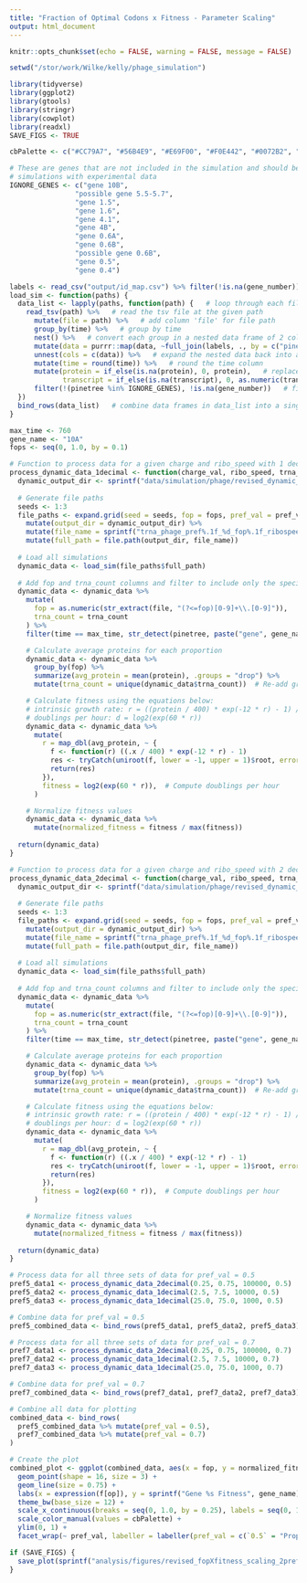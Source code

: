 ```yaml
---
title: "Fraction of Optimal Codons x Fitness - Parameter Scaling"
output: html_document
---
```


```r
knitr::opts_chunk$set(echo = FALSE, warning = FALSE, message = FALSE)

setwd("/stor/work/Wilke/kelly/phage_simulation")

library(tidyverse)
library(ggplot2)
library(gtools)
library(stringr)
library(cowplot)
library(readxl)
SAVE_FIGS <- TRUE

cbPalette <- c("#CC79A7", "#56B4E9", "#E69F00", "#F0E442", "#0072B2", "#D55E00", "#009E73", "#999999")

# These are genes that are not included in the simulation and should be removed before comparing
# simulations with experimental data
IGNORE_GENES <- c("gene 10B",
                "possible gene 5.5-5.7",
                "gene 1.5",
                "gene 1.6",
                "gene 4.1",
                "gene 4B",
                "gene 0.6A",
                "gene 0.6B",
                "possible gene 0.6B",
                "gene 0.5",
                "gene 0.4")
```

```r
labels <- read_csv("output/id_map.csv") %>% filter(!is.na(gene_number))
load_sim <- function(paths) {
  data_list <- lapply(paths, function(path) {   # loop through each file path in paths
    read_tsv(path) %>%   # read the tsv file at the given path
      mutate(file = path) %>%   # add column 'file' for file path
      group_by(time) %>%   # group by time
      nest() %>%   # convert each group in a nested data frame of 2 columns: time and data (all the rows for that time point)
      mutate(data = purrr::map(data, ~full_join(labels, ., by = c("pinetree" = "species")))) %>%   # join with the labels data frame
      unnest(cols = c(data)) %>%   # expand the nested data back into a flat data frame
      mutate(time = round(time)) %>%   # round the time column
      mutate(protein = if_else(is.na(protein), 0, protein),   # replace missing protein and transcript values with 0
             transcript = if_else(is.na(transcript), 0, as.numeric(transcript))) %>%
      filter(!(pinetree %in% IGNORE_GENES), !is.na(gene_number))   # filter out unwanted genes
  })
  bind_rows(data_list)   # combine data frames in data_list into a single data frame
}
```

```r
max_time <- 760
gene_name <- "10A"
fops <- seq(0, 1.0, by = 0.1)

# Function to process data for a given charge and ribo_speed with 1 decimal place
process_dynamic_data_1decimal <- function(charge_val, ribo_speed, trna_count, pref_val) {
  dynamic_output_dir <- sprintf("data/simulation/phage/revised_dynamic_pref%.1f_charge%.1f_ribospeed%.1f", pref_val, charge_val, ribo_speed)
  
  # Generate file paths
  seeds <- 1:3
  file_paths <- expand.grid(seed = seeds, fop = fops, pref_val = pref_val, ribo_speed = ribo_speed, trna_count = trna_count) %>%
    mutate(output_dir = dynamic_output_dir) %>%
    mutate(file_name = sprintf("trna_phage_pref%.1f_%d_fop%.1f_ribospeed%.1f_trna%d.tsv", pref_val, seed, fop, ribo_speed, trna_count)) %>%
    mutate(full_path = file.path(output_dir, file_name))
  
  # Load all simulations
  dynamic_data <- load_sim(file_paths$full_path)
  
  # Add fop and trna_count columns and filter to include only the specified gene and max time
  dynamic_data <- dynamic_data %>%
    mutate(
      fop = as.numeric(str_extract(file, "(?<=fop)[0-9]+\\.[0-9]")),
      trna_count = trna_count
    ) %>%
    filter(time == max_time, str_detect(pinetree, paste("gene", gene_name)))

    # Calculate average proteins for each proportion
    dynamic_data <- dynamic_data %>%
      group_by(fop) %>%  
      summarize(avg_protein = mean(protein), .groups = "drop") %>%
      mutate(trna_count = unique(dynamic_data$trna_count))  # Re-add group column

    # Calculate fitness using the equations below:
    # intrinsic growth rate: r = ((protein / 400) * exp(-12 * r) - 1) / 1
    # doublings per hour: d = log2(exp(60 * r))
    dynamic_data <- dynamic_data %>%
      mutate(
        r = map_dbl(avg_protein, ~ {
          f <- function(r) ((.x / 400) * exp(-12 * r) - 1)
          res <- tryCatch(uniroot(f, lower = -1, upper = 1)$root, error = function(e) NA)
          return(res)
        }),
        fitness = log2(exp(60 * r)),  # Compute doublings per hour
      )

    # Normalize fitness values
    dynamic_data <- dynamic_data %>%
      mutate(normalized_fitness = fitness / max(fitness))
  
  return(dynamic_data)
}

# Function to process data for a given charge and ribo_speed with 2 decimal places
process_dynamic_data_2decimal <- function(charge_val, ribo_speed, trna_count, pref_val) {
  dynamic_output_dir <- sprintf("data/simulation/phage/revised_dynamic_pref%.1f_charge%.2f_ribospeed%.2f", pref_val, charge_val, ribo_speed)
  
  # Generate file paths
  seeds <- 1:3
  file_paths <- expand.grid(seed = seeds, fop = fops, pref_val = pref_val, ribo_speed = ribo_speed, trna_count = trna_count) %>%
    mutate(output_dir = dynamic_output_dir) %>%
    mutate(file_name = sprintf("trna_phage_pref%.1f_%d_fop%.1f_ribospeed%.2f_trna%d.tsv", pref_val, seed, fop, ribo_speed, trna_count)) %>%
    mutate(full_path = file.path(output_dir, file_name))
  
  # Load all simulations
  dynamic_data <- load_sim(file_paths$full_path)
  
  # Add fop and trna_count columns and filter to include only the specified gene and max time
  dynamic_data <- dynamic_data %>%
    mutate(
      fop = as.numeric(str_extract(file, "(?<=fop)[0-9]+\\.[0-9]")),
      trna_count = trna_count
    ) %>%
    filter(time == max_time, str_detect(pinetree, paste("gene", gene_name)))

    # Calculate average proteins for each proportion
    dynamic_data <- dynamic_data %>%
      group_by(fop) %>%  
      summarize(avg_protein = mean(protein), .groups = "drop") %>%
      mutate(trna_count = unique(dynamic_data$trna_count))  # Re-add group column

    # Calculate fitness using the equations below:
    # intrinsic growth rate: r = ((protein / 400) * exp(-12 * r) - 1) / 1
    # doublings per hour: d = log2(exp(60 * r))
    dynamic_data <- dynamic_data %>%
      mutate(
        r = map_dbl(avg_protein, ~ {
          f <- function(r) ((.x / 400) * exp(-12 * r) - 1)
          res <- tryCatch(uniroot(f, lower = -1, upper = 1)$root, error = function(e) NA)
          return(res)
        }),
        fitness = log2(exp(60 * r)),  # Compute doublings per hour
      )

    # Normalize fitness values
    dynamic_data <- dynamic_data %>%
      mutate(normalized_fitness = fitness / max(fitness))
  
  return(dynamic_data)
}

# Process data for all three sets of data for pref_val = 0.5
pref5_data1 <- process_dynamic_data_2decimal(0.25, 0.75, 100000, 0.5)
pref5_data2 <- process_dynamic_data_1decimal(2.5, 7.5, 10000, 0.5)
pref5_data3 <- process_dynamic_data_1decimal(25.0, 75.0, 1000, 0.5)

# Combine data for pref_val = 0.5
pref5_combined_data <- bind_rows(pref5_data1, pref5_data2, pref5_data3)

# Process data for all three sets of data for pref_val = 0.7
pref7_data1 <- process_dynamic_data_2decimal(0.25, 0.75, 100000, 0.7)
pref7_data2 <- process_dynamic_data_1decimal(2.5, 7.5, 10000, 0.7)
pref7_data3 <- process_dynamic_data_1decimal(25.0, 75.0, 1000, 0.7)

# Combine data for pref_val = 0.7
pref7_combined_data <- bind_rows(pref7_data1, pref7_data2, pref7_data3)

# Combine all data for plotting
combined_data <- bind_rows(
  pref5_combined_data %>% mutate(pref_val = 0.5),
  pref7_combined_data %>% mutate(pref_val = 0.7)
)
```

```r
# Create the plot
combined_plot <- ggplot(combined_data, aes(x = fop, y = normalized_fitness, color = factor(trna_count))) +
  geom_point(shape = 16, size = 3) +
  geom_line(size = 0.75) +
  labs(x = expression(f[op]), y = sprintf("Gene %s Fitness", gene_name), color = "tRNA Count") +
  theme_bw(base_size = 12) +
  scale_x_continuous(breaks = seq(0, 1.0, by = 0.25), labels = seq(0, 1.0, by = 0.25), trans = "reverse") +
  scale_color_manual(values = cbPalette) +
  ylim(0, 1) +
  facet_wrap(~ pref_val, labeller = labeller(pref_val = c(`0.5` = "Proportion of Preferred tRNAs = 0.5", `0.7` = "Proportion of Preferred tRNAs = 0.7")))

if (SAVE_FIGS) {
  save_plot(sprintf("analysis/figures/revised_fopXfitness_scaling_2prefs.pdf"), combined_plot, base_width = 12, base_height = 6)
}
```
